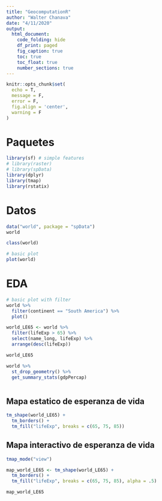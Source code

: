 ```yaml
---
title: "GeocomputationR"
author: "Walter Chanava"
date: "4/11/2020"
output: 
  html_document:
    code_folding: hide
    df_print: paged
    fig_caption: true
    toc: true
    toc_float: true
    number_sections: true
---
```


```r
knitr::opts_chunk$set(
  echo = T,
  message = F,
  error = F,
  fig.align = 'center',
  warning = F
)
```

# Paquetes

```r
library(sf) # simple features
# library(raster)
# library(spData)
library(dplyr)
library(tmap)
library(rstatix)
```

# Datos

```r
data("world", package = "spData")
world
```

```r
class(world)
```

```r
# basic plot
plot(world)
```

# EDA

```r
# basic plot with filter
world %>% 
  filter(continent == "South America") %>% 
  plot()
```

```r
world_LE65 <- world %>% 
  filter(lifeExp > 65) %>% 
  select(name_long, lifeExp) %>% 
  arrange(desc(lifeExp)) 

world_LE65
```

```r
world %>% 
  st_drop_geometry() %>% 
  get_summary_stats(gdpPercap)
```

```r

```

## Mapa estatico de esperanza de vida

```r
tm_shape(world_LE65) +
  tm_borders() +
  tm_fill("lifeExp", breaks = c(65, 75, 85))
```

## Mapa interactivo de esperanza de vida

```r
tmap_mode("view")

map_world_LE65 <- tm_shape(world_LE65) +
  tm_borders() +
  tm_fill("lifeExp", breaks = c(65, 75, 85), alpha = .5)

map_world_LE65
```
